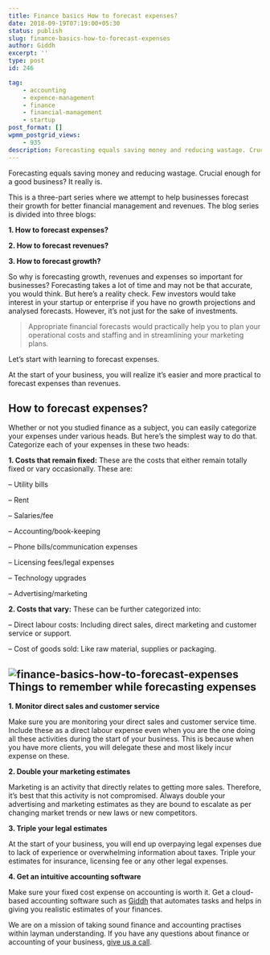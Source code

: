 ```yaml
---
title: Finance basics How to forecast expenses?
date: 2018-09-19T07:19:00+05:30
status: publish
slug: finance-basics-how-to-forecast-expenses
author: Giddh
excerpt: ''
type: post
id: 246

tag:
    - accounting
    - expence-management
    - finance
    - financial-management
    - startup
post_format: []
wpmm_postgrid_views:
    - 935
description: Forecasting equals saving money and reducing wastage. Crucial enough for a good business? It really is.
---
```

Forecasting equals saving money and reducing wastage. Crucial enough for a good business? It really is.

This is a three-part series where we attempt to help businesses forecast their growth for better financial management and revenues. The blog series is divided into three blogs:

**1. How to forecast expenses?**

**2. How to forecast revenues?**

**3. How to forecast growth?**

So why is forecasting growth, revenues and expenses so important for businesses? Forecasting takes a lot of time and may not be that accurate, you would think. But here’s a reality check. Few investors would take interest in your startup or enterprise if you have no growth projections and analysed forecasts. However, it’s not just for the sake of investments.

> Appropriate financial forecasts would practically help you to plan your operational costs and staffing and in streamlining your marketing plans.

Let’s start with learning to forecast expenses.

At the start of your business, you will realize it’s easier and more practical to forecast expenses than revenues.

**How to forecast expenses?**
-----------------------------

Whether or not you studied finance as a subject, you can easily categorize your expenses under various heads. But here’s the simplest way to do that. Categorize each of your expenses in these two heads:

**1. Costs that remain fixed:** These are the costs that either remain totally fixed or vary occasionally. These are:

– Utility bills

– Rent

– Salaries/fee

– Accounting/book-keeping

– Phone bills/communication expenses

– Licensing fees/legal expenses

– Technology upgrades

– Advertising/marketing

**2. Costs that vary:** These can be further categorized into:

– Direct labour costs: Including direct sales, direct marketing and customer service or support.

– Cost of goods sold: Like raw material, supplies or packaging.

<img class="wp-block-image size-large" src = "https://miro.medium.com/max/1536/1*Ito-A4zYXUARrHgk04c9KQ.jpeg" alt="finance-basics-how-to-forecast-expenses" />Things to remember while forecasting expenses
---------------------------------------------

**1. Monitor direct sales and customer service**

Make sure you are monitoring your direct sales and customer service time. Include these as a direct labour expense even when you are the one doing all these activities during the start of your business. This is because when you have more clients, you will delegate these and most likely incur expense on these.

**2. Double your marketing estimates**

Marketing is an activity that directly relates to getting more sales. Therefore, it’s best that this activity is not compromised. Always double your advertising and marketing estimates as they are bound to escalate as per changing market trends or new laws or new competitors.

**3. Triple your legal estimates**

At the start of your business, you will end up overpaying legal expenses due to lack of experience or overwhelming information about taxes. Triple your estimates for insurance, licensing fee or any other legal expenses.

**4. Get an intuitive accounting software**

Make sure your fixed cost expense on accounting is worth it. Get a cloud-based accounting software such as [Giddh](https://giddh.com) that automates tasks and helps in giving you realistic estimates of your finances.

We are on a mission of taking sound finance and accounting practises within layman understanding. If you have any questions about finance or accounting of your business, [give us a call](/contact-us).